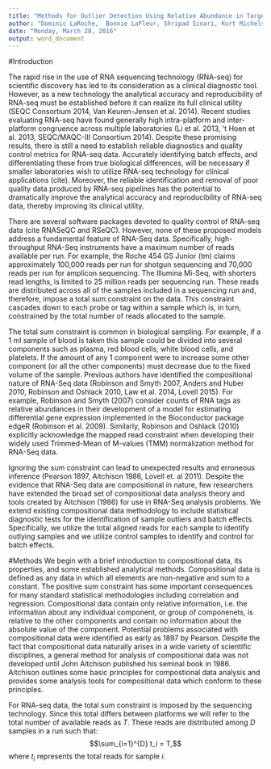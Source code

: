 ```yaml
---
title: "Methods for Outlier Detection Using Relative Abundance in Targeted RNASeq Applications"
author: "Dominic LaRoche,  Bonnie LaFleur, Shripad Sinari, Kurt Michels, and Dean Billheimer"
date: "Monday, March 28, 2016"
output: word_document
---
```


#Introduction
<!--High-throughput RNA sequence (RNA-Seq) data generated from next-generation sequencers, such as those from Illumina and Roche, is generally modeled as count data arising from a Poisson or Negative-binomial distribution with various methods of estimating the parameters (Robinson and Smyth 2008, Anders and Huber 2010, Zhou et al. 2011, Law et al. 2014).-->  

<!-- Introduce the problem and motivate the research -->
The rapid rise in the use of RNA sequencing technology (RNA-seq) for scientific discovery has led to its consideration as a clinical diagnostic tool.  However, as a new technology the analytical accuracy and reproducibility of RNA-seq must be established before it can realize its full clinical utility (SEQC Consortium 2014, Van Keuren-Jensen et al. 2014). Recent studies evaluating RNA-seq have found generally high intra-platform and inter-platform congruence across multiple laboratories (Li et al. 2013, 't Hoen et al. 2013, SEQC/MAQC-III Consortium 2014).  Despite these promising results, there is still a need to establish reliable diagnostics and quality control metrics for RNA-seq data.  Accurately identifying batch effects, and differentiating these from true biological differences, will be necessary if smaller laboratories wish to utilize RNA-seq technology for clinical applications (cite).  Moreover, the reliable identification and removal of poor quality data produced by RNA-seq pipelines has the potential to dramatically improve the analytical accuracy and reproducibility of RNA-seq data, thereby improving its clinical utility.

<!-- Paragraph on existing QC metrics -->
There are several software packages devoted to quality control of RNA-seq data (cite RNASeQC and RSeQC). However, none of these proposed models address a fundamental feature of RNA-Seq data. Specifically, high-throughput RNA-Seq instruments have a maximum number of reads available per run.  For example, the Roche 454 GS Junior (tm) claims approximately 100,000 reads per run for shotgun sequencing and 70,000 reads per run for amplicon sequencing.  The Illumina Mi-Seq, with shorters read lengths, is limited to 25 million reads per sequencing run.  These reads are distributed across all of the samples included in a sequencing run and, therefore, impose a total sum constraint on the data.  This constraint cascades down to each probe or tag within a sample which is, in turn, constrained by the total number of reads allocated to the sample.

<!-- Short description of compisitional data and justification of treating RNA-seq as compositional-->
The total sum constraint is common in biological sampling.  For example, if a 1 ml sample of blood is taken this sample could be divided into several components such as plasma, red blood cells, white blood cells, and platelets.  If the amount of any 1 component were to increase some other component (or all the other components) must decrease due to the fixed volume of the sample.  Previous authors have identified the compositional nature of RNA-Seq data (Robinson and Smyth 2007, Anders and Huber 2010, Robinson and Oshlack 2010, Law et al. 2014, Lovell 2015).  For example, Robinson and Smyth (2007) consider counts of RNA tags as relative abundances in their development of a model for estimating differential gene expression implemented in the Bioconductor package edgeR (Robinson et al. 2009).  Similarly, Robinson and Oshlack (2010) explicitly acknowledge the mapped read constraint when developing their widely used Trimmed-Mean of M-values (TMM) normalization method for RNA-Seq data.

<!-- Proposed solution with brief outline of methodology -->
Ignoring the sum constraint can lead to unexpected results and erroneous inference (Pearson 1897, Aitchison 1986, Lovell et. al 2011).  Despite the evidence that RNA-Seq data are compositional in nature, few researchers have extended the broad set of compositional data analysis theory and tools created by Aitchison (1986) for use in RNA-Seq analysis problems.  We extend existing compositional data methodology to include statistical diagnostic tests for the identification of sample outliers and batch effects. Specifically, we utilize the total aligned reads for each sample to identify outlying samples and we utilize control samples to identify and control for batch effects.

<!-- 
Justify QC metric:
1) Saturation is important (RSeQC)
2) Limited total reads allocated to samples
3) 

-->

#Methods
<!-- CODA background -->
We begin with a brief introduction to compositional data, its properties, and some established analytical methods.  Compositional data is defined as any data in which all elements are non-negative and sum to a constant.  The positive sum constraint has some important consequences for many standard statistical methodologies including correlation and regression.  Compositional data contain only relative information, i.e. the information about any individual component, or group of componenets, is relative to the other components and contain no information about the absolute value of the component.  Potential problems associated with compositional data were identified as early as 1897 by Pearson. Despite the fact that compositional data naturally arises in a wide variety of scientific disciplines, a general method for analysis of compositional data was not developed until John Aitchison published his seminal book in 1986.  Aitchison outlines some basic principles for compostional data analysis and provides some analysis tools for compositional data which conform to these principles.


<!-- Establish notation -->
For RNA-seq data, the total sum constraint is imposed by the sequencing technology.  Since this total differs between platforms we will refer to the total number of available reads as $T$. These reads are distributed among $D$ samples in a run such that:
$$\sum_{i=1}^{D} t_i = T,$$
where $t_i$ represents the total reads for sample $i$.  
 
<!--
*Methods Rough Outline:* 

* For CLR on total reads approach    
    + Establish notation
    + Introduction to compositional transformations 
    + The CLR transformation and it's properties 
    + Use of the CLR transformed data to identify outliers consistent with properties 
* For use of control samples for identifying batch effects 
    + Establish notation 
    + Typical methods for identifying batch effects (from nature methods paper on batch effects)
        + PCA
        + Hierarichal clustering
    + Apply the CLR transformation to control samples
    + Identify batch effects using compositional methods
        + PCA on transformed data
        + Somehow use the set of perturbations between the control samples...
    + Use control samples to "normalize out" batch effects in other samples somehow... (probably save this for another paper)
-->

<!-- potential problems
What if the control samples are so different that these differences "swamp out" the batch effects but the differences between the biological samples is not so big?

-->

